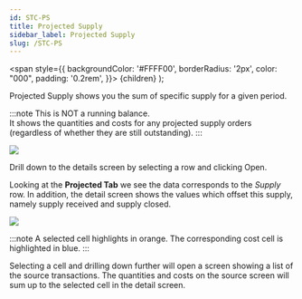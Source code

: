 ```yaml
---
id: STC-PS
title: Projected Supply
sidebar_label: Projected Supply
slug: /STC-PS
---
```

   <span
    style={{
      backgroundColor: '#FFFF00',
      borderRadius: '2px',
      color: "000",
      padding: '0.2rem',
    }}>
    {children}
  </span> 
);

Projected Supply shows you the sum of <HighlightYellow>specific supply</HighlightYellow> for a given period.

:::note
This is NOT a running balance.    
It shows the quantities and costs for any projected supply orders (regardless of whether they are still outstanding).
:::

![](../static/img/docs/STC-PST/ProjSupply.png) 

Drill down to the details screen by selecting a row and clicking Open.

Looking at the **Projected Tab** we see the data corresponds to the _Supply_ row. 
In addition, the detail screen shows the values which offset this supply, namely supply received and supply closed.

![](../static/img/docs/STC-PST/ProjSupplyDrill.png) 

:::note
A selected cell highlights in orange. The corresponding cost cell is highlighted in blue. 
:::

Selecting a cell and drilling down further will open a screen showing a list of the source transactions. 
The quantities and costs on the source screen will sum up to the selected cell in the detail screen.